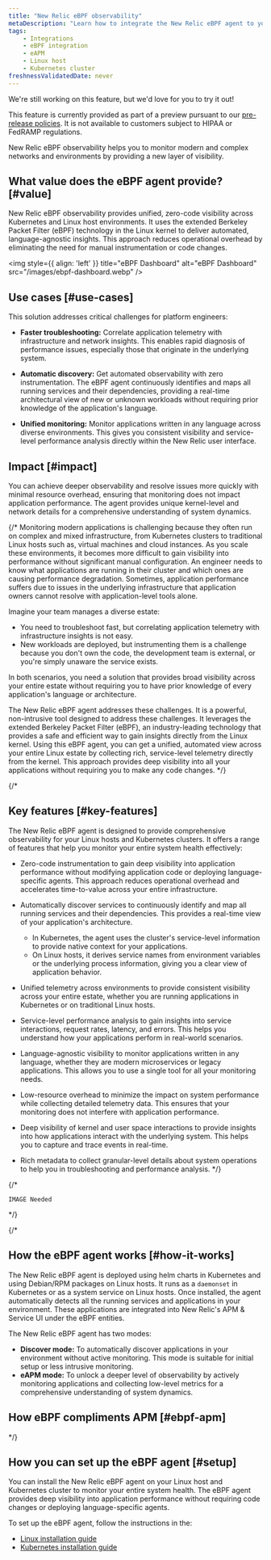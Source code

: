 ```yaml
---
title: "New Relic eBPF observability"
metaDescription: "Learn how to integrate the New Relic eBPF agent to your Linux host and Kubernetes cluster."
tags:
    - Integrations
    - eBPF integration
    - eAPM
    - Linux host
    - Kubernetes cluster
freshnessValidatedDate: never
---
```


<Callout title="Preview">
We're still working on this feature, but we'd love for you to try it out!

This feature is currently provided as part of a preview pursuant to our [pre-release policies](/docs/licenses/license-information/referenced-policies/new-relic-pre-release-policy/). It is not available to customers subject to HIPAA or FedRAMP regulations.
</Callout>

New Relic eBPF observability helps you to monitor modern and complex networks and environments by providing a new layer of visibility.

## What value does the eBPF agent provide? [#value]

New Relic eBPF observability provides unified, zero-code visibility across Kubernetes and Linux host environments. It uses the extended Berkeley Packet Filter (eBPF) technology in the Linux kernel to deliver automated, language-agnostic insights. This approach reduces operational overhead by eliminating the need for manual instrumentation or code changes.

<img
    style={{ align: 'left' }}
    title="eBPF Dashboard"
    alt="eBPF Dashboard"
    src="/images/ebpf-dashboard.webp"
/>


## Use cases [#use-cases]

This solution addresses critical challenges for platform engineers:

* **Faster troubleshooting:** Correlate application telemetry with infrastructure and network insights. This enables rapid diagnosis of performance issues, especially those that originate in the underlying system.

* **Automatic discovery:** Get automated observability with zero instrumentation. The eBPF agent continuously identifies and maps all running services and their dependencies, providing a real-time architectural view of new or unknown workloads without requiring prior knowledge of the application's language.

* **Unified monitoring:** Monitor applications written in any language across diverse environments. This gives you consistent visibility and service-level performance analysis directly within the New Relic user interface.


## Impact [#impact]

You can achieve deeper observability and resolve issues more quickly with minimal resource overhead, ensuring that monitoring does not impact application performance. The agent provides unique kernel-level and network details for a comprehensive understanding of system dynamics.

{/* Monitoring modern applications is challenging because they often run on complex and mixed infrastructure, from Kubernetes clusters to traditional Linux hosts such as, virtual machines and cloud instances. As you scale these environments, it becomes more difficult to gain visibility into performance without significant manual configuration. An engineer needs to know what applications are running in their cluster and which ones are causing performance degradation. Sometimes, application performance suffers due to issues in the underlying infrastructure that application owners cannot resolve with application-level tools alone. 

Imagine your team manages a diverse estate:

* You need to troubleshoot fast, but correlating application telemetry with infrastructure insights is not easy.
* New workloads are deployed, but instrumenting them is a challenge because you don't own the code, the development team is external, or you're simply unaware the service exists. 

In both scenarios, you need a solution that provides broad visibility across your entire estate without requiring you to have prior knowledge of every application's language or architecture.

The New Relic eBPF agent addresses these challenges. It is a powerful, non-intrusive tool designed to address these challenges. It leverages the extended Berkeley Packet Filter (eBPF), an industry-leading technology that provides a safe and efficient way to gain insights directly from the Linux kernel. Using this eBPF agent, you can get a unified, automated view across your entire Linux estate by collecting rich, service-level telemetry directly from the kernel. This approach provides deep visibility into all your applications without requiring you to make any code changes. */}

{/* 
## Key features [#key-features]

The New Relic eBPF agent is designed to provide comprehensive observability for your Linux hosts and Kubernetes clusters. It offers a range of features that help you monitor your entire system health effectively:

* Zero-code instrumentation to gain deep visibility into application performance without modifying application code or deploying language-specific agents. This approach reduces operational overhead and accelerates time-to-value across your entire infrastructure.

* Automatically discover services to continuously identify and map all running services and their dependencies. This provides a real-time view of your application's architecture.

    * In Kubernetes, the agent uses the cluster's service-level information to provide native context for your applications.
    * On Linux hosts, it derives service names from environment variables or the underlying process information, giving you a clear view of application behavior.

* Unified telemetry across environments to provide consistent visibility across your entire estate, whether you are running applications in Kubernetes or on traditional Linux hosts.

* Service-level performance analysis to gain insights into service interactions, request rates, latency, and errors. This helps you understand how your applications perform in real-world scenarios.

* Language-agnostic visibility to monitor applications written in any language, whether they are modern microservices or legacy applications. This allows you to use a single tool for all your monitoring needs.

* Low-resource overhead to minimize the impact on system performance while collecting detailed telemetry data. This ensures that your monitoring does not interfere with application performance.

* Deep visibility of kernel and user space interactions to provide insights into how applications interact with the underlying system. This helps you to capture and trace events in real-time.

* Rich metadata to collect granular-level details about system operations to help you in troubleshooting and performance analysis. 
 */}

{/* 

`IMAGE Needed` 

*/}

{/* 
## How the eBPF agent works [#how-it-works]

The New Relic eBPF agent is deployed using helm charts in Kubernetes and using Debian/RPM packages on Linux hosts. It runs as a `daemonset` in Kubernetes or as a system service on Linux hosts. Once installed, the agent automatically detects all the running services and applications in your environment. These applications are integrated into New Relic's APM & Service UI under the eBPF entities. 

The New Relic eBPF agent has two modes:

* **Discover mode:** To automatically discover applications in your environment without active monitoring. This mode is suitable for initial setup or less intrusive monitoring.
* **eAPM mode:** To unlock a deeper level of observability by actively monitoring applications and collecting low-level metrics for a comprehensive understanding of system dynamics.


## How eBPF compliments APM [#ebpf-apm]
 */}


## How you can set up the eBPF agent [#setup]

You can install the New Relic eBPF agent on your Linux host and Kubernetes cluster to monitor your entire system health. The eBPF agent provides deep visibility into application performance without requiring code changes or deploying language-specific agents. 

To set up the eBPF agent, follow the instructions in the:

* [Linux installation guide](/docs/ebpf/linux-installation/)
* [Kubernetes installation guide](/docs/ebpf/k8s-installation/)